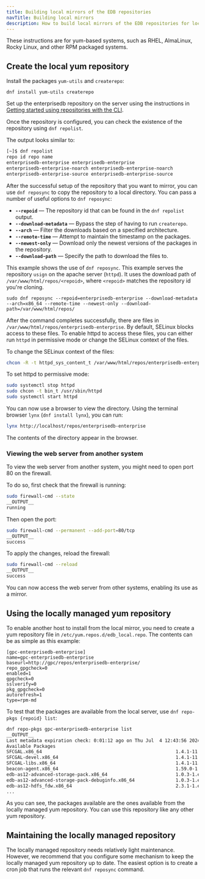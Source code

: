 ```yaml
---
title: Building local mirrors of the EDB repositories
navTitle: Building local mirrors
description: How to build local mirrors of the EDB repositories for local installations
---
```


These instructions are for yum-based systems, such as RHEL, AlmaLinux, Rocky Linux, and other RPM packaged systems.

## Create the local yum repository

Install the packages `yum-utils` and `createrepo`:

```
dnf install yum-utils createrepo
```

Set up the enterprisedb repository on the server using the instructions in [Getting started using repositories with the CLI](../getting_started/with_cli).

Once the repository is configured, you can check the existence of the repository using `dnf repolist`.

The output looks similar to:

```bash
[~]$ dnf repolist
repo id repo name
enterprisedb-enterprise enterprisedb-enterprise
enterprisedb-enterprise-noarch enterprisedb-enterprise-noarch
enterprisedb-enterprise-source enterprisedb-enterprise-source
```

After the successful setup of the repository that you want to mirror, you can use `dnf reposync` to copy the repository to a local directory. You can pass a number of useful options to `dnf reposync`:

* **`--repoid`** &mdash; The repository id that can be found in the `dnf repolist` output.
* **`--download-metadata`** &mdash; Bypass the step of having to run `createrepo`.
* **`--arch`** &mdash; Filter the downloads based on a specified architecture.
* **`--remote-time`** &mdash; Attempt to maintain the timestamp on the packages. 
* **`--newest-only`** &mdash; Download only the newest versions of the packages in the repository.
* **`--download-path`** &mdash; Specify the path to download the files to.

This example shows the use of `dnf reposync`. This example serves the repository `usign` on the apache server (`httpd`). It uses the download path of `/var/www/html/repos/<repoid>`, where `<repoid>` matches the repository id you're cloning.

```
sudo dnf reposync --repoid=enterprisedb-enterprise --download-metadata --arch=x86_64 --remote-time --newest-only --download-path=/var/www/html/repos/
```

After the command completes successfully, there are files in `/var/www/html/repos/enterprisedb-enterprise`. By default, SELinux blocks access to these files. To enable httpd to access these files, you can either run `httpd` in permissive mode or change the SELinux context of the files.

To change the SELinux context of the files:

```bash
chcon -R -t httpd_sys_content_t /var/www/html/repos/enterprisedb-enterprise
```

To set httpd to permissive mode:

```bash
sudo systemctl stop httpd
sudo chcon -t bin_t /usr/sbin/httpd
sudo systemctl start httpd
```

You can now use a browser to view the directory. Using the terminal browser `lynx` (`dnf install lynx`), you can run:

```bash
lynx http://localhost/repos/enterprisedb-enterprise
```

The contents of the directory appear in the browser.

### Viewing the web server from another system

To view the web server from another system, you might need to open port 80 on the firewall. 

To do so, first check that the firewall is running:

```bash
sudo firewall-cmd --state
__OUTPUT__
running
```

Then open the port:

```bash
sudo firewall-cmd --permanent --add-port=80/tcp
__OUTPUT__
success
```

To apply the changes, reload the firewall:

```bash
sudo firewall-cmd --reload
__OUTPUT__
success
```

You can now access the web server from other systems, enabling its use as a mirror.

## Using the locally managed yum repository

To enable another host to install from the local mirror, you need to create a yum repository file in `/etc/yum.repos.d/edb_local.repo`. The contents can be as simple as this example:

```
[gpc-enterprisedb-enterprise]
name=gpc-enterprisedb-enterprise
baseurl=http://gpc/repos/enterprisedb-enterprise/
repo_gpgcheck=0
enabled=1
gpgcheck=0
sslverify=0
pkg_gpgcheck=0
autorefresh=1
type=rpm-md
```

To test that the packages are available from the local server, use `dnf repo-pkgs {repoid} list`:

```bash
dnf repo-pkgs gpc-enterprisedb-enterprise list
__OUTPUT__
Last metadata expiration check: 0:01:12 ago on Thu Jul  4 12:43:56 2024.
Available Packages
SFCGAL.x86_64                                                 1.4.1-11.rhel9      gpc-enterprisedb-enterprise
SFCGAL-devel.x86_64                                           1.4.1-11.rhel9      gpc-enterprisedb-enterprise
SFCGAL-libs.x86_64                                            1.4.1-11.rhel9      gpc-enterprisedb-enterprise
beacon-agent.x86_64                                           1.59.0-1            gpc-enterprisedb-enterprise
edb-as12-advanced-storage-pack.x86_64                         1.0.3-1.el9         gpc-enterprisedb-enterprise
edb-as12-advanced-storage-pack-debuginfo.x86_64               1.0.3-1.el9         gpc-enterprisedb-enterprise
edb-as12-hdfs_fdw.x86_64                                      2.3.1-1.el9         gpc-enterprisedb-enterprise
...
```

As you can see, the packages available are the ones available from the locally managed yum repository. You can use this repository like any other yum repository.

## Maintaining the locally managed repository

The locally managed repository needs relatively light maintenance. However, we recommend that you configure some mechanism to keep the locally managed yum repository up to date. The easiest option is to create a cron job that runs the relevant `dnf reposync` command.
